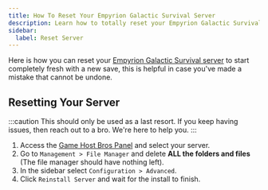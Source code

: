 ```yaml
---
title: How To Reset Your Empyrion Galactic Survival Server
description: Learn how to totally reset your Empyrion Galactic Survival dedicated server.
sidebar:
  label: Reset Server
---
```


Here is how you can reset your [Empyrion Galactic Survival server](https://www.gamehostbros.com/empyrion-galactic-survival-server-hosting/) to start completely fresh with a new save, this is helpful in case you've made a mistake that cannot be undone.

## Resetting Your Server

:::caution
This should only be used as a last resort. If you keep having issues, then reach out to a bro. We're here to help you.
:::

<Steps>

1. Access the [Game Host Bros Panel](https://panel.gamehostbros.com/) and select your server.
2. Go to `Management > File Manager` and delete **ALL the folders and files** (The file manager should have nothing left).
3. In the sidebar select `Configuration > Advanced`.
4. Click `Reinstall Server` and wait for the install to finish.
</Steps>